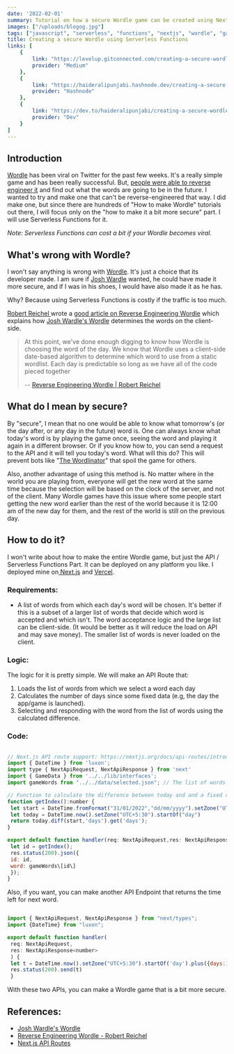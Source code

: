 ```yaml
---
date: '2022-02-01'
summary: Tutorial on how a secure Wordle game can be created using Next.js API Routes and Vercel Serverless Functions
images: ["/uploads/blogog.jpg"]
tags: ["javascript", "serverless", "functions", "nextjs", "wordle", "game"]
title: Creating a secure Wordle using Serverless Functions
links: [
    {
        link: "https://levelup.gitconnected.com/creating-a-secure-wordle-using-serverless-functions-6a5e6f280d40",
        provider: "Medium"
    },
    {
        link: "https://haideralipunjabi.hashnode.dev/creating-a-secure-wordle-using-serverless-functions",
        provider: "Hashnode"
    },
    {
        link: "https://dev.to/haideralipunjabi/creating-a-secure-wordle-using-serverless-functions-28di",
        provider: "Dev"
    }
]
---
```


## Introduction

[Wordle](https://www.powerlanguage.co.uk/wordle/) has been viral on Twitter for the past few weeks. It's a really simple game and has been really successful. But, [people were able to reverse engineer it](https://reichel.dev/blog/reverse-engineering-wordle.html) and find out what the words are going to be in the future. I wanted to try and make one that can't be reverse-engineered that way. I did make one, but since there are hundreds of "How to make Wordle" tutorials out there, I will focus only on the "how to make it a bit more secure" part. I will use Serverless Functions for it.

_Note: Serverless Functions can cost a bit if your Wordle becomes viral._

## What's wrong with Wordle?

I won't say anything is wrong with [Wordle](https://www.powerlanguage.co.uk/wordle/). It's just a choice that its developer made. I am sure if [Josh Wardle](https://www.powerlanguage.co.uk) wanted, he could have made it more secure, and if I was in his shoes, I would have also made it as he has.

Why? Because using Serverless Functions is costly if the traffic is too much.

[Robert Reichel ](https://reichel.dev/)wrote a [good article on Reverse Engineering Wordle](https://reichel.dev/blog/reverse-engineering-wordle.html) which explains how [Josh Wardle's Wordle](powerlanguage.co.uk/wordle/) determines the words on the client-side.

> At this point, we've done enough digging to know how Wordle is choosing the word of the day. We know that Wordle uses a client-side date-based algorithm to determine which word to use from a static wordlist. Each day is predictable so long as we have all of the code pieced together
>
> \-- [Reverse Engineering Wordle | Robert Reichel](https://reichel.dev/blog/reverse-engineering-wordle.html)

## What do I mean by secure?

By "secure", I mean that no one would be able to know what tomorrow's (or the day after, or any day in the future) word is. One can always know what today's word is by playing the game once, seeing the word and playing it again in a different browser. Or if you know how to, you can send a request to the API and it will tell you today's word. What will this do? This will prevent bots like "[The Wordlinator](https://www.thegamer.com/wordle-twitter-bot-the-wordlinator-spoler/)" that spoil the game for others.

Also, another advantage of using this method is. No matter where in the world you are playing from, everyone will get the new word at the same time because the selection will be based on the clock of the server, and not of the client. Many Wordle games have this issue where some people start getting the new word earlier than the rest of the world because it is 12:00 am of the new day for them, and the rest of the world is still on the previous day.

## How to do it?

I won't write about how to make the entire Wordle game, but just the API / Serverless Functions Part. It can be deployed on any platform you like. I deployed mine on[ Next.js](https://nextjs.org/) and [Vercel](https://vercel.com/).

### Requirements:

- A list of words from which each day's word will be chosen. It's better if this is a subset of a larger list of words that decide which word is accepted and which isn't. The word acceptance logic and the large list can be client-side. (It would be better as it will reduce the load on API and may save money). The smaller list of words is never loaded on the client.

### Logic:

The logic for it is pretty simple. We will make an API Route that:

1. Loads the list of words from which we select a word each day
2. Calculates the number of days since some fixed data (e.g, the day the app/game is launched).
3. Selecting and responding with the word from the list of words using the calculated difference.

### Code:

```js

// Next.js API route support: https://nextjs.org/docs/api-routes/introduction  
import { DateTime } from 'luxon';  
import type { NextApiRequest, NextApiResponse } from 'next'  
import { GameData } from '../../lib/interfaces';  
import gameWords from "../../data/selected.json"; // The list of words

// Function to calculate the difference between today and and a fixed date  
function getIndex():number {  
 let start = DateTime.fromFormat("31/01/2022","dd/mm/yyyy").setZone("UTC+5:30").startOf("day")  
 let today = DateTime.now().setZone("UTC+5:30").startOf("day")  
 return today.diff(start,'days').get('days');  
}

export default function handler(req: NextApiRequest,res: NextApiResponse<GameData>) {  
 let id = getIndex();  
 res.status(200).json({  
 id: id,  
 word: gameWords\[id\]  
 });  
}

```

Also, if you want, you can make another API Endpoint that returns the time left for next word.

```js

import { NextApiRequest, NextApiResponse } from "next/types";  
import {DateTime} from "luxon";

export default function handler(  
 req: NextApiRequest,  
 res: NextApiResponse<number>  
 ) {  
 let t = DateTime.now().setZone("UTC+5:30").startOf('day').plus({days:1}).valueOf()  
 res.status(200).send(t)  
 }

```

With these two APIs, you can make a Wordle game that is a bit more secure.

## References:

- [Josh Wardle's Wordle](https://www.powerlanguage.co.uk/wordle/)
- [Reverse Engineering Wordle - Robert Reichel](https://reichel.dev/blog/reverse-engineering-wordle.html)
- [Next.js API Routes](https://nextjs.org/docs/api-routes/introduction)